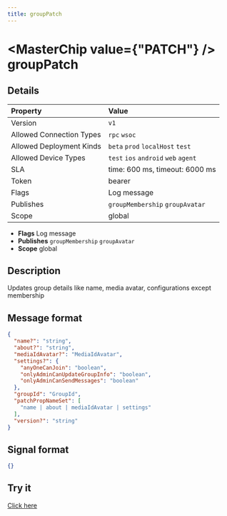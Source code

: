 ```yaml
---
title: groupPatch
---
```



# <MasterChip value={"PATCH"} /> groupPatch

## Details

| Property | Value | 
| :--- | :--- | 
| Version | `v1` |
| Allowed Connection Types | `rpc` `wsoc`  |
| Allowed Deployment Kinds | `beta` `prod` `localHost` `test`  |
| Allowed Device Types | `test` `ios` `android` `web` `agent`  |
| SLA | time: 600 ms, timeout: 6000 ms |
| Token | bearer |
| Flags | Log message |
| Publishes | `groupMembership` `groupAvatar`  |
| Scope | global |


- **Flags** Log message
- **Publishes** `groupMembership` `groupAvatar` 
- **Scope** global


## Description

Updates group details like name, media avatar, configurations except membership

## Message format

```json
{
  "name?": "string",
  "about?": "string",
  "mediaIdAvatar?": "MediaIdAvatar",
  "settings?": {
    "anyOneCanJoin": "boolean",
    "onlyAdminCanUpdateGroupInfo": "boolean",
    "onlyAdminCanSendMessages": "boolean"
  },
  "groupId": "GroupId",
  "patchPropNameSet": [
    "name | about | mediaIdAvatar | settings"
  ],
  "version?": "string"
}
```

## Signal format

```json
{}
```

## Try it

[Click here](https://web.neome.ai/api?path=home_aside_groupPatch)

